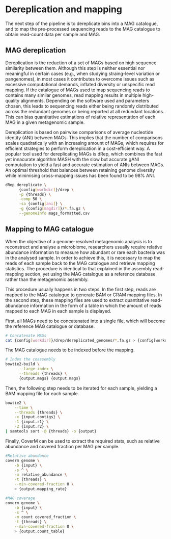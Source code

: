 # Dereplication and mapping

The next step of the pipeline is to dereplicate bins into a MAG catalogue, and to map the pre-processed sequencing reads to the MAG catalogue to obtain read-count data per sample and MAG.

## MAG dereplication

Dereplication is the reduction of a set of MAGs based on high sequence similarity between them. Although this step is neither essential nor meaningful in certain cases (e.g., when studying straing-level variation or pangenomes), in most cases it contributes to overcome issues such as excessive computational demands, inflated diversity or unspecific read mapping. If the catalogue of MAGs used to map sequencing reads to contains many similar genomes, read mapping results in multiple high-quality alignments. Depending on the software used and parameters chosen, this leads to sequencing reads either being randomly distributed across the redundant genomes or being reported at all redundant locations. This can bias quantitative estimations of relative representation of each MAG in a given metagenomic sample.

Dereplication is based on pairwise comparisons of average nucleotide identity (ANI) between MAGs. This implies that the number of comparisons scales quadratically with an increasing amount of MAGs, which requires for efficient strategies to perform dereplication in a cost-efficient way. A popular tool used for dereplicating MAGs is dRep, which combines the fast yet innacurate algorithm MASH with the slow but accurate gANI computation to yield a fast and accurate estimation of ANIs between MAGs. An optimal threshold that balances between retaining genome diversity while minimising cross-mapping issues has been found to be 98% ANI.

```sh
dRep dereplicate \
      {config[workdir]}/drep \
      -p {threads} \
      -comp 50 \
      -sa {config[ani]} \
      -g {config[magdir]}/*.fa.gz \
      --genomeInfo mags_formatted.csv
```

## Mapping to MAG catalogue

When the objective of a genome-resolved metagenomic analysis is to reconstruct and analyse a microbiome, researchers usually require relative abundance information to measure how abundant or rare each bacteria was in the analysed sample. In order to achieve this, it is necessary to map the reads of each sample back to the MAG catalogue and retrieve mapping statistics. The procedure is identical to that explained in the assembly read-mapping section, yet using the MAG catalogue as a reference database rather than the metagenomic assembly.

This procedure usually happens in two steps. In the first step, reads are mapped to the MAG catalogue to generate BAM or CRAM mapping files. In the second step, these mapping files are used to extract quantitative read-abundance information in the form of a table in which the amount of reads mapped to each MAG in each sample is displayed.

First, all MAGs need to be concatenated into a single file, which will become the reference MAG catalogue or database.

```sh
# Concatenate MAGs
cat {config[workdir]}/drep/dereplicated_genomes/*.fa.gz > {config[workdir]}/mag_catalogue/{config[dmb]}_mags.fasta.gz
```

The MAG catalogue needs to be indexed before the mapping.

```sh
# Index the coassembly
bowtie2-build \
      --large-index \
      --threads {threads} \
      {output.mags} {output.mags}
```

Then, the following step needs to be iterated for each sample, yielding a BAM mapping file for each sample.

```sh
bowtie2 \
    --time \
    --threads {threads} \
    -x {input.contigs} \
    -1 {input.r1} \
    -2 {input.r2} \
| samtools sort -@ {threads} -o {output}
```

Finally, CoverM can be used to extract the required stats, such as relative abundance and covered fraction per MAG per sample.

```sh
#Relative abundance
coverm genome \
    -b {input} \
    -s ^ \
    -m relative_abundance \
    -t {threads} \
    --min-covered-fraction 0 \
    > {output.mapping_rate}

#MAG coverage
coverm genome \
    -b {input} \
    -s ^ \
    -m count covered_fraction \
    -t {threads} \
    --min-covered-fraction 0 \
    > {output.count_table}
```
